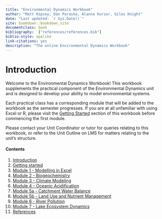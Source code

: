 ```yaml
--- 
title: "Environmental Dynamics Workbook"
author: "Matt Hipsey, Dan Paraska, Alanna Kursar, Giles Knight"
date: "Last updated: `r Sys.Date()`"
site: bookdown::bookdown_site
documentclass: book
bibliography:  ["references/references.bib"]
biblio-style: apalike
link-citations: yes
description: "The online Environmental Dynamics Workbook"
---
```


# Introduction {#intro -}

Welcome to the Environmental Dynamics Workbook! This workbook supplements the practical component of the Environmental Dynamics unit and is designed to develop your ability to model environmental systems. 

Each practical class has a corresponding module that will be added to the workbook as the semester progresses. If you are at all unfamiliar with using Excel or R, please visit the [Getting Started](#GettingStarted) section of this workbook before commencing the first module. 

Please contact your Unit Coordinator or tutor for queries relating to this workbook, or refer to the Unit Outline on LMS for matters relating to the unit's structure. 

#### Contents {-}

1) [Introduction](#intro)
2) [Getting started](#GettingStarted)
3) [Module 1 - Modelling in Excel](#M1_1)
4) [Module 2 - Biogeochemistry](#M2_1)
5) [Module 3 - Climate Modeling](#M3_1)
6) [Module 4 - Oceanic Acidification](#M4_1)
7) [Module 5a - Catchment Water Balance](#M5A_1)
8) [Module 5b - Land Use and Nutrient Management]({#M5B_1)
9) [Module 6 - River Pollution](#M6_1)
10) [Module 7 - Lake Ecosystem Dynamics](#M7_1)
11) [References](#references)